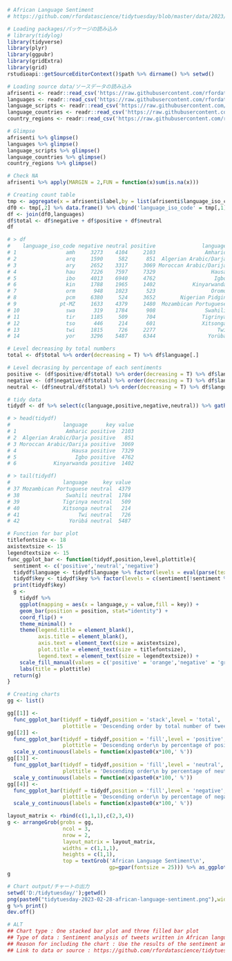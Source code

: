```{r}
# African Language Sentiment
# https://github.com/rfordatascience/tidytuesday/blob/master/data/2023/2023-02-28/readme.md

# Loading packages/パッケージの読み込み
# library(tidylog)
library(tidyverse)
library(plyr)
library(ggpubr)
library(gridExtra)
library(grid)
rstudioapi::getSourceEditorContext()$path %>% dirname() %>% setwd()

# Loading source data/ソースデータの読み込み
afrisenti <- readr::read_csv('https://raw.githubusercontent.com/rfordatascience/tidytuesday/master/data/2023/2023-02-28/afrisenti.csv')
languages <- readr::read_csv('https://raw.githubusercontent.com/rfordatascience/tidytuesday/master/data/2023/2023-02-28/languages.csv')
language_scripts <- readr::read_csv('https://raw.githubusercontent.com/rfordatascience/tidytuesday/master/data/2023/2023-02-28/language_scripts.csv')
language_countries <- readr::read_csv('https://raw.githubusercontent.com/rfordatascience/tidytuesday/master/data/2023/2023-02-28/language_countries.csv')
country_regions <- readr::read_csv('https://raw.githubusercontent.com/rfordatascience/tidytuesday/master/data/2023/2023-02-28/country_regions.csv')

# Glimpse
afrisenti %>% glimpse()
languages %>% glimpse()
language_scripts %>% glimpse()
language_countries %>% glimpse()
country_regions %>% glimpse()

# Check NA
afrisenti %>% apply(MARGIN = 2,FUN = function(x)sum(is.na(x)))

# Creating count table
tmp <- aggregate(x = afrisenti$label,by = list(afrisenti$language_iso_code),FUN = function(x)table(x))
df0 <- tmp[,2] %>% data.frame() %>% cbind('language_iso_code' = tmp[,1],.)
df <- join(df0,languages)
df$total <- df$negative + df$positive + df$neutral
df

# > df
#    language_iso_code negative neutral positive               language total
# 1                amh     3273    4104     2103                Amharic  9480
# 2                arq     1590     582      851  Algerian Arabic/Darja  3023
# 3                ary     2652    3317     3069 Moroccan Arabic/Darija  9038
# 4                hau     7226    7597     7329                  Hausa 22152
# 5                ibo     4013    6940     4762                   Igbo 15715
# 6                kin     1788    1965     1402            Kinyarwanda  5155
# 7                orm      948    1023      523                  Oromo  2494
# 8                pcm     6380     524     3652        Nigerian Pidgin 10556
# 9              pt-MZ     1633    4379     1480  Mozambican Portuguese  7492
# 10               swa      319    1784      908                Swahili  3011
# 11               tir     1185     509      704               Tigrinya  2398
# 12               tso      446     214      601               Xitsonga  1261
# 13               twi     1815     726     2277                    Twi  4818
# 14               yor     3296    5487     6344                 Yorùbá 15127

# Level decreasing by total numbers
total <- df$total %>% order(decreasing = T) %>% df$language[.]

# Level decrasing by percentage of each sentiments
positive <- (df$positive/df$total) %>% order(decreasing = T) %>% df$language[.];positive
negative <- (df$negative/df$total) %>% order(decreasing = T) %>% df$language[.];negative
neutral <- (df$neutral/df$total) %>% order(decreasing = T) %>% df$language[.];neutral

# tidy data
tidydf <- df %>% select(c(language,positive,negative,neutral)) %>% gather(key = 'key',value = 'value',colnames(.)[-1])

# > head(tidydf)
#                 language      key value
# 1                Amharic positive  2103
# 2  Algerian Arabic/Darja positive   851
# 3 Moroccan Arabic/Darija positive  3069
# 4                  Hausa positive  7329
# 5                   Igbo positive  4762
# 6            Kinyarwanda positive  1402

# > tail(tidydf)
#                 language     key value
# 37 Mozambican Portuguese neutral  4379
# 38               Swahili neutral  1784
# 39              Tigrinya neutral   509
# 40              Xitsonga neutral   214
# 41                   Twi neutral   726
# 42                Yorùbá neutral  5487

# Function for bar plot
titlefontsize <- 18
axistextsize <- 15
legendtextsize <- 15
func_ggplot_bar <- function(tidydf,position,level,plottitle){
  sentiment <- c('positive','neutral','negative')
  tidydf$language <- tidydf$language %>% factor(levels = eval(parse(text = level)) %>% rev())
  tidydf$key <- tidydf$key %>% factor(levels = c(sentiment[!sentiment %in% level],sentiment[sentiment %in% level]))
  print(tidydf$key)
  g <- 
    tidydf %>% 
    ggplot(mapping = aes(x = language,y = value,fill = key)) + 
    geom_bar(position = position, stat="identity") + 
    coord_flip() + 
    theme_minimal() + 
    theme(legend.title = element_blank(),
          axis.title = element_blank(),
          axis.text = element_text(size = axistextsize),
          plot.title = element_text(size = titlefontsize),
          legend.text = element_text(size = legendtextsize)) +
    scale_fill_manual(values = c('positive' = 'orange','negative' = 'grey','neutral' = 'skyblue')) + 
    labs(title = plottitle)
  return(g)
}

# Creating charts
gg <- list()

gg[[1]] <- 
  func_ggplot_bar(tidydf = tidydf,position = 'stack',level = 'total',
                  plottitle = 'Descending order by total number of tweet samples')
gg[[2]] <- 
  func_ggplot_bar(tidydf = tidydf,position = 'fill',level = 'positive',
                  plottitle = 'Descending order\n by percentage of positive tweets') +
  scale_y_continuous(labels = function(x)paste0(x*100,' %'))
gg[[3]] <- 
  func_ggplot_bar(tidydf = tidydf,position = 'fill',level = 'neutral',
                  plottitle = 'Descending order\n by percentage of neutral tweets') + 
  scale_y_continuous(labels = function(x)paste0(x*100,' %'))
gg[[4]] <- 
  func_ggplot_bar(tidydf = tidydf,position = 'fill',level = 'negative',
                  plottitle = 'Descending order\n by percentage of negative tweets') + 
  scale_y_continuous(labels = function(x)paste0(x*100,' %'))

layout_matrix <- rbind(c(1,1,1),c(2,3,4))
g <- arrangeGrob(grobs = gg,
                  ncol = 3,
                  nrow = 2,
                  layout_matrix = layout_matrix,
                  widths = c(1,1,1),
                  heights = c(1,1),
                  top = textGrob('African Language Sentiment\n',
                                 gp=gpar(fontsize = 25))) %>% as_ggplot()
g

# Chart output/チャートの出力
setwd('D:/tidytuesday/');getwd()
png(paste0("tidytuesday-2023-02-28-african-language-sentiment.png"),width = 1500,height = 1000)
g %>% print()
dev.off()

# ALT
## Chart type : One stacked bar plot and three filled bar plot
## Type of data : Sentiment analysis of tweets written in African language.
## Reason for including the chart : Use the results of the sentiment analysis of tweets written in African languages to identify the sample size per language and the characteristics of each language by displaying the percentages of positive, neutral and negative per language in descending order.
## Link to data or source : https://github.com/rfordatascience/tidytuesday/blob/master/data/2023/2023-02-28/readme.md
```
